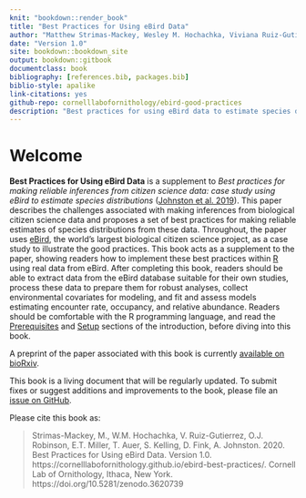 ```yaml
--- 
knit: "bookdown::render_book"
title: "Best Practices for Using eBird Data"
author: "Matthew Strimas-Mackey, Wesley M. Hochachka, Viviana Ruiz-Gutierrez, Orin J. Robinson, Eliot T. Miller, Tom Auer, Steve Kelling, Daniel Fink, Alison Johnston"
date: "Version 1.0"
site: bookdown::bookdown_site
output: bookdown::gitbook
documentclass: book
bibliography: [references.bib, packages.bib]
biblio-style: apalike
link-citations: yes
github-repo: cornelllabofornithology/ebird-good-practices
description: "Best practices for using eBird data to estimate species distributions"
---
```


# Welcome {-}


**Best Practices for Using eBird Data** is a supplement to *Best practices for making reliable inferences from citizen science data: case study using eBird to estimate species distributions* ([Johnston et al. 2019](https://www.biorxiv.org/content/10.1101/574392v1)). This paper describes the challenges associated with making inferences from biological citizen science data and proposes a set of best practices for making reliable estimates of species distributions from these data. Throughout, the paper uses [eBird](https://ebird.org/), the world's largest biological citizen science project, as a case study to illustrate the good practices. This book acts as a supplement to the paper, showing readers how to implement these best practices within [R](https://www.r-project.org/) using real data from eBird. After completing this book, readers should be able to extract data from the eBird database suitable for their own studies, process these data to prepare them for robust analyses, collect environmental covariates for modeling, and fit and assess models estimating encounter rate, occupancy, and relative abundance. Readers should be comfortable with the R programming language, and read the [Prerequisites](#intro-pre) and [Setup](#intro-setup) sections of the introduction, before diving into this book.

A preprint of the paper associated with this book is currently [available on bioRxiv](https://www.biorxiv.org/content/10.1101/574392v2).

This book is a living document that will be regularly updated. To submit fixes or suggest additions and improvements to the book, please file an [issue on GitHub](https://github.com/cornelllabofornithology/ebird-best-practices/issues).

Please cite this book as:

> Strimas-Mackey, M., W.M. Hochachka, V. Ruiz-Gutierrez, O.J. Robinson, E.T. Miller, T. Auer, S. Kelling, D. Fink, A. Johnston. 2020. Best Practices for Using eBird Data. Version 1.0. https://cornelllabofornithology.github.io/ebird-best-practices/. Cornell Lab of Ornithology, Ithaca, New York. https://doi.org/10.5281/zenodo.3620739
